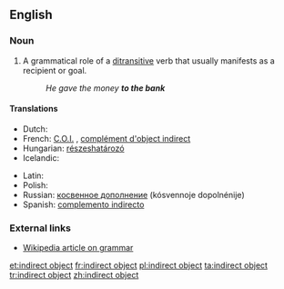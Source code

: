 ==English==
{{wikipedia}}

===Noun===
{{en-noun|sg=[[indirect]] [[object]]}}

# {{grammar}} A grammatical role of a [[ditransitive]] verb that usually manifests as a recipient or goal.
#: ''He gave the money '''to the bank'''''

====Translations====
{{trans-top|grammatical term}}
* Dutch: {{t-|nl|meewerkend voorwerp|n}}
* French: [[C.O.I.]] {{m}}, [[complément d'object indirect]] {{m}}
* Hungarian: [[részeshatározó]]
* Icelandic: {{t-|is|óbeint andlag|n}}
{{trans-mid}}
* Latin: {{t|la|res obliqua|f}}
* Polish: {{t|pl|dopełnienie dalsze|n}}
* Russian: [[косвенное дополнение]] (kósvennoje dopolnénije) {{n}}
* Spanish: [[complemento indirecto]] {{m}}
{{trans-bottom}}

===External links===
* [[w:grammar|Wikipedia article on grammar]]

[[et:indirect object]]
[[fr:indirect object]]
[[pl:indirect object]]
[[ta:indirect object]]
[[tr:indirect object]]
[[zh:indirect object]]